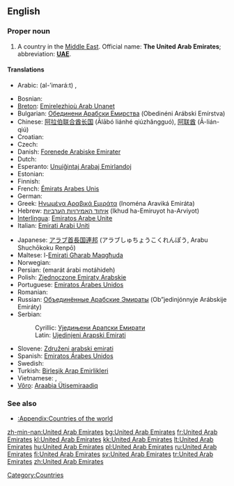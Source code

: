 ==English==
{{wikipedia}}

===Proper noun===
{{en-proper noun|sg=[[United]] [[Arab]] [[Emirate]]s}}

# A country in the [[Middle East]]. Official name: '''The United Arab Emirates'''; abbreviation: '''[[UAE]]'''.

====Translations====
{{rfc-tsort|unknown line format:  Arab دولة الإمارات العربية المتحدة   unicode (dáulat al-’imará:t al-ʕarabíyyat al-muttáħida)   p }}
{{trans-top|country in the Middle East}}
* Arabic: {{Arab|[[الإمارات]]}} (al-’imará:t) {{p}},
{{Arab|[[دولة الإمارات العربية المتحدة]]}} {{unicode|(dáulat al-’imará:t al-ʕarabíyyat al-muttáħida)}} {{p}}
* Bosnian: {{t-|bs|Ujedinjeni Arapski Emirati|m|p}}
* [[Breton]]: [[Emirelezhioù Arab Unanet]]
* Bulgarian: [[Обединени Арабски Емирства]] (Obedinéni Arábski Emírstva) {{n|p}}
* Chinese: [[阿拉伯联合酋长国]] (Ālābó liánhé qiúzhăngguó), [[阿联酋]] (Ā-lián-qiú)
* Croatian: {{t-|hr|Ujedinjeni Arapski Emirati|m|p}}
* Czech: {{t-|cs|Spojené arabské emiráty|m|p}}
* Danish: [[Forenede Arabiske Emirater]]
* Dutch: {{t-|nl|Verenigde Arabische Emiraten}}
* Esperanto: [[Unuiĝintaj Arabaj Emirlandoj]]
* Estonian: {{t-|et|Araabia Ühendemiraadid}}
* Finnish: {{t+|fi|Arabiemiirikunnat}}
* French: [[Émirats Arabes Unis]] {{m|p}}
* German: {{t+|de|Vereinigte Arabische Emirate|f|p}}
* Greek: [[Ηνωμένα Αραβικά Εμιράτα]] {{n|p}} (Inoména Araviká Emiráta)
* Hebrew: [[איחוד האמירויות הערביות]] (Ikhud ha-Emiruyot ha-Arviyot)
* [[Interlingua]]: [[Emiratos Arabe Unite]]
* Italian: [[Emirati Arabi Uniti]] {{m|p}}
{{trans-mid}}
* Japanese: [[アラブ首長国連邦]] (アラブしゅちょうこくれんぽう, Arabu Shuchōkoku Renpō)
* Maltese: l-[[Emirati Għarab Maqgħuda]]
* Norwegian: {{t-|no|De forente arabiske emirater}}
* Persian: {{fa-Arab|[[امارات عربی متحده]]}} (emarát árabi motáhideh)
* Polish: [[Zjednoczone Emiraty Arabskie]] {{m|p}}
* Portuguese: [[Emiratos Árabes Unidos]] {{m|p}}
* Romanian: {{t-|ro|Emiratele Arabe Unite|n|p}}
* Russian: [[Объединённые Арабские Эмираты]] (Ob”jedinjónnyje Arábskije Emiráty) {{m|p}}
* Serbian:
*: Cyrillic: [[Уједињени Арапски Емирати#Serbian|Уједињени Арапски Емирати]] {{m}} {{p}}
*: Latin: [[Ujedinjeni Arapski Emirati#Serbian|Ujedinjeni Arapski Emirati]] {{m}} {{p}}
* Slovene: [[Združeni arabski emirati]] {{m|p}}
* Spanish: [[Emiratos Árabes Unidos]] {{m|p}}
* Swedish: {{t+|sv|Förenade Arabemiraten}}
* Turkish: [[Birleşik Arap Emirlikleri]]
* Vietnamese: {{t-|vi|A-rập thống nhất Ê-mi-rát|xs=Vietnamese}}, {{t-|vi|A-rập TN Ê-mi-rát|xs=Vietnamese}}
* [[Võro]]: [[Araabia Ütisemiraadiq]]
{{trans-bottom}}

===See also===
* [[:Appendix:Countries of the world]]

[[Category:Countries]]

[[zh-min-nan:United Arab Emirates]]
[[bg:United Arab Emirates]]
[[fr:United Arab Emirates]]
[[kl:United Arab Emirates]]
[[kk:United Arab Emirates]]
[[lt:United Arab Emirates]]
[[hu:United Arab Emirates]]
[[pl:United Arab Emirates]]
[[ru:United Arab Emirates]]
[[fi:United Arab Emirates]]
[[sv:United Arab Emirates]]
[[tr:United Arab Emirates]]
[[zh:United Arab Emirates]]